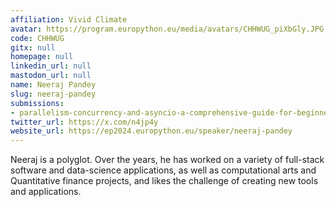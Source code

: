 ```yaml
---
affiliation: Vivid Climate
avatar: https://program.europython.eu/media/avatars/CHHWUG_piXbGly.JPG
code: CHHWUG
gitx: null
homepage: null
linkedin_url: null
mastodon_url: null
name: Neeraj Pandey
slug: neeraj-pandey
submissions:
- parallelism-concurrency-and-asyncio-a-comprehensive-guide-for-beginners
twitter_url: https://x.com/n4jp4y
website_url: https://ep2024.europython.eu/speaker/neeraj-pandey
---
```


Neeraj is a polyglot. Over the years, he has worked on a variety of full-stack software and data-science applications, as well as computational arts and Quantitative finance projects, and likes the challenge of creating new tools and applications.
